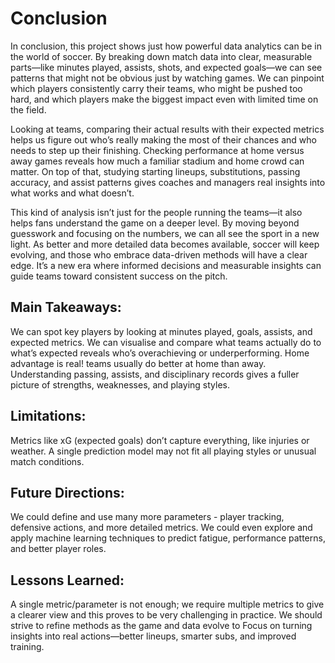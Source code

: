 # Conclusion

In conclusion, this project shows just how powerful data analytics can be in the world of soccer. By breaking down match data into clear, measurable parts—like minutes played, assists, shots, and expected goals—we can see patterns that might not be obvious just by watching games. We can pinpoint which players consistently carry their teams, who might be pushed too hard, and which players make the biggest impact even with limited time on the field.

Looking at teams, comparing their actual results with their expected metrics helps us figure out who’s really making the most of their chances and who needs to step up their finishing. Checking performance at home versus away games reveals how much a familiar stadium and home crowd can matter. On top of that, studying starting lineups, substitutions, passing accuracy, and assist patterns gives coaches and managers real insights into what works and what doesn’t.

This kind of analysis isn’t just for the people running the teams—it also helps fans understand the game on a deeper level. By moving beyond guesswork and focusing on the numbers, we can all see the sport in a new light. As better and more detailed data becomes available, soccer will keep evolving, and those who embrace data-driven methods will have a clear edge. It’s a new era where informed decisions and measurable insights can guide teams toward consistent success on the pitch.

## Main Takeaways:

We can spot key players by looking at minutes played, goals, assists, and expected metrics. We can visualise and compare what teams actually do to what’s expected reveals who’s overachieving or underperforming.
Home advantage is real! teams usually do better at home than away.
Understanding passing, assists, and disciplinary records gives a fuller picture of strengths, weaknesses, and playing styles.

## Limitations:

Metrics like xG (expected goals) don’t capture everything, like injuries or weather.
A single prediction model may not fit all playing styles or unusual match conditions.

## Future Directions:

We could define and use many more parameters - player tracking, defensive actions, and more detailed metrics.
We could even explore and apply machine learning techniques to predict fatigue, performance patterns, and better player roles.

## Lessons Learned:

A single metric/parameter is not enough; we require multiple metrics to give a clearer view and this proves to be very challenging in practice. We should strive to refine methods as the game and data evolve to 
Focus on turning insights into real actions—better lineups, smarter subs, and improved training.

